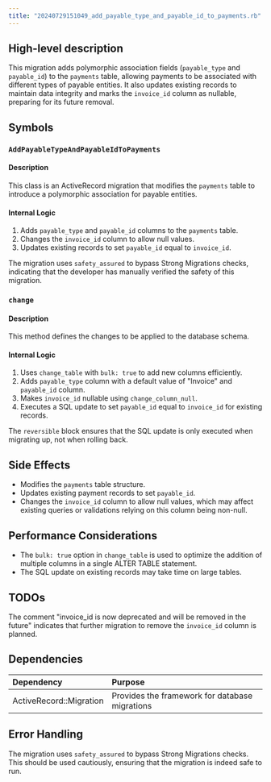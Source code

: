 ```yaml
---
title: "20240729151049_add_payable_type_and_payable_id_to_payments.rb"
---
```


## High-level description
This migration adds polymorphic association fields (`payable_type` and `payable_id`) to the `payments` table, allowing payments to be associated with different types of payable entities. It also updates existing records to maintain data integrity and marks the `invoice_id` column as nullable, preparing for its future removal.

## Symbols

### `AddPayableTypeAndPayableIdToPayments`
#### Description
This class is an ActiveRecord migration that modifies the `payments` table to introduce a polymorphic association for payable entities.

#### Internal Logic
1. Adds `payable_type` and `payable_id` columns to the `payments` table.
2. Changes the `invoice_id` column to allow null values.
3. Updates existing records to set `payable_id` equal to `invoice_id`.

The migration uses `safety_assured` to bypass Strong Migrations checks, indicating that the developer has manually verified the safety of this migration.

### `change`
#### Description
This method defines the changes to be applied to the database schema.

#### Internal Logic
1. Uses `change_table` with `bulk: true` to add new columns efficiently.
2. Adds `payable_type` column with a default value of "Invoice" and `payable_id` column.
3. Makes `invoice_id` nullable using `change_column_null`.
4. Executes a SQL update to set `payable_id` equal to `invoice_id` for existing records.

The `reversible` block ensures that the SQL update is only executed when migrating up, not when rolling back.

## Side Effects
- Modifies the `payments` table structure.
- Updates existing payment records to set `payable_id`.
- Changes the `invoice_id` column to allow null values, which may affect existing queries or validations relying on this column being non-null.

## Performance Considerations
- The `bulk: true` option in `change_table` is used to optimize the addition of multiple columns in a single ALTER TABLE statement.
- The SQL update on existing records may take time on large tables.

## TODOs
The comment "invoice_id is now deprecated and will be removed in the future" indicates that further migration to remove the `invoice_id` column is planned.

## Dependencies
| Dependency | Purpose |
|:-----------|:--------|
| ActiveRecord::Migration | Provides the framework for database migrations |

## Error Handling
The migration uses `safety_assured` to bypass Strong Migrations checks. This should be used cautiously, ensuring that the migration is indeed safe to run.